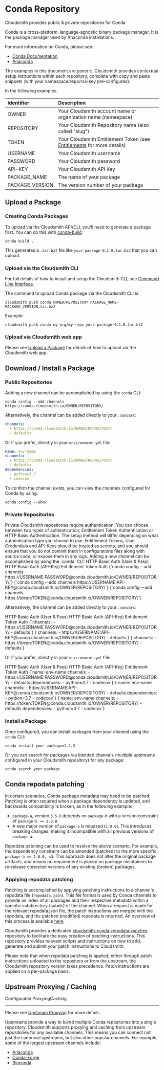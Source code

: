 

# Conda Repository

Cloudsmith provides public & private repositories for Conda

Conda is a cross-platform, language-agnostic binary package manager. It is the package manager used by Anaconda installations. 

For more information on Conda, please see:

- [Conda Documentation](https://docs.conda.io/)
- [Anaconda](https://www.anaconda.com/)

<Note variant="note" headline="Contextual Documentation">
  The examples in this document are generic. Cloudsmith provides contextual setup instructions within each repository, complete with copy and paste snippets (with your namespace/repo/rsa-key pre-configured).
</Note>

In the following examples:

| Identifier      | Description                                                                               |
| :-------------- | :---------------------------------------------------------------------------------------- |
| OWNER           | Your Cloudsmith account name or organization name (namespace)                             |
| REPOSITORY      | Your Cloudsmith Repository name (also called "slug")                                      |
| TOKEN           | Your Cloudsmith Entitlement Token (see [Entitlements](/software-distribution/entitlement-tokens) for more details) |
| USERNAME        | Your Cloudsmith username                                                                  |
| PASSWORD        | Your Cloudsmith password                                                                  |
| API-KEY         | Your Cloudsmith API Key                                                                   |
| PACKAGE_NAME    | The name of your package                                                                  |
| PACKAGE_VERSION | The version number of your package                                                        |

## Upload a Package

### Creating Conda Packages

To upload via the Cloudsmith API/CLI, you'll need to generate a package first. You can do this with [conda-build](https://docs.conda.io/projects/conda-build/en/latest/index.html):

```
conda build .
```

This generates a `.tar.bz2` file like `your-package-0.1.0.tar.bz2` that you can upload.

### Upload via the Cloudsmith CLI

For full details of how to install and setup the Cloudsmith CLI, see [Command Line Interface](/developer-tools/cli).

The command to upload Conda package via the Cloudsmith CLI is: 

```shell
cloudsmith push conda OWNER/REPOSITORY PACKAGE_NAME-PACKAGE_VERSION.tar.bz2
```

Example:

```shell
cloudsmith push conda my-org/my-repo your-package-0.1.0.tar.bz2
```

### Upload via Cloudsmith web app

Please see [Upload a Package](/artifact-management/package-upload) for details of how to upload via the Cloudsmith web app.

## Download / Install a Package

### Public Repositories

Adding a new channel can be accomplished by using the `conda` CLI:

```shell
conda config --add channels https://conda.cloudsmith.io/OWNER/REPOSITORY/
```

Alternatively, the channel can be added directly to your `.condarc`:

```yaml
channels:
  - https://conda.cloudsmith.io/OWNER/REPOSITORY/
  - defaults
```

Or if you prefer, directly in your `environment.yml` file:

```yaml
name: env-name
channels:
  - https://conda.cloudsmith.io/OWNER/REPOSITORY/
  - defaults
dependencies:
  - python=3.7
  - codecov
```

To confirm the channel exists, you can view the channels configured for Conda by using:

```shell
conda config --show
```

### Private Repositories

<Note variant="note" headline="Private Repositories">
Private Cloudsmith repositories require authentication.  You can choose between two types of authentication, Entitlement Token Authentication or HTTP Basic Authentication. 
The setup method will differ depending on what authentication type you choose to use.
</Note>

<Note variant="warning" headline="Warning">
Entitlement Tokens, User Credentials and API-Keys should be treated as secrets, and you should ensure that you do not commit them in configurations files along with source code, or expose them in any logs.
</Note>
Adding a new channel can be accomplished by using the `conda` CLI:

<Tabs defaultValue="auth1">
  <TabsList>
    <TabsTrigger value="auth1">HTTP Basic Auth (User & Pass)</TabsTrigger>
    <TabsTrigger value="auth2">HTTP Basic Auth (API-Key)</TabsTrigger>
    <TabsTrigger value="auth3">Entitlement Token Auth</TabsTrigger>
  </TabsList>
  <TabsContent value="auth1">
    <CodeBlock lang="shell" header={true}>
      {`conda config --add channels https://USERNAME:PASSWORD@conda.cloudsmith.io/OWNER/REPOSITORY/`}
    </CodeBlock>
  </TabsContent>
  <TabsContent value="auth2">
    <CodeBlock lang="shell" header={true}>
      {`conda config --add channels https://USERNAME:API-KEY@conda.cloudsmith.io/OWNER/REPOSITORY/`}
    </CodeBlock>
  </TabsContent>
  <TabsContent value="auth3">
    <CodeBlock lang="shell" header={true}>
      {`conda config --add channels https://token:TOKEN@conda.cloudsmith.io/OWNER/REPOSITORY/`}
    </CodeBlock>
  </TabsContent>
</Tabs>

Alternatively, the channel can be added directly to your `.condarc`:

<Tabs defaultValue="auth1">
  <TabsList>
    <TabsTrigger value="auth1">HTTP Basic Auth (User & Pass)</TabsTrigger>
    <TabsTrigger value="auth2">HTTP Basic Auth (API-Key)</TabsTrigger>
    <TabsTrigger value="auth3">Entitlement Token Auth</TabsTrigger>
  </TabsList>
  <TabsContent value="auth1">
    <CodeBlock lang="yaml" header={true}>
      {`channels:
  - https://USERNAME:PASSWORD@conda.cloudsmith.io/OWNER/REPOSITORY/
  - defaults`}
    </CodeBlock>
  </TabsContent>
  <TabsContent value="auth2">
    <CodeBlock lang="yaml" header={true}>
      {`channels:
  - https://USERNAME:API-KEY@conda.cloudsmith.io/OWNER/REPOSITORY/
  - defaults`}
    </CodeBlock>
  </TabsContent>
  <TabsContent value="auth3">
    <CodeBlock lang="yaml" header={true}>
      {`channels:
  - https://token:TOKEN@conda.cloudsmith.io/OWNER/REPOSITORY/
  - defaults`}
    </CodeBlock>
  </TabsContent>
</Tabs>

Or if you prefer, directly in your `environment.yml` file:

<Tabs defaultValue="auth1">
  <TabsList>
    <TabsTrigger value="auth1">HTTP Basic Auth (User & Pass)</TabsTrigger>
    <TabsTrigger value="auth2">HTTP Basic Auth (API-Key)</TabsTrigger>
    <TabsTrigger value="auth3">Entitlement Token Auth</TabsTrigger>
  </TabsList>
  <TabsContent value="auth1">
    <CodeBlock lang="yaml" header={true}>
      {`name: env-name
channels:
  - https://USERNAME:PASSWORD@conda.cloudsmith.io/OWNER/REPOSITORY/
  - defaults
dependencies:
  - python=3.7
  - codecov`}
    </CodeBlock>
  </TabsContent>
  <TabsContent value="auth2">
    <CodeBlock lang="yaml" header={true}>
      {`name: env-name
channels:
  - https://USERNAME:API-KEY@conda.cloudsmith.io/OWNER/REPOSITORY/
  - defaults
dependencies:
  - python=3.7
  - codecov`}
    </CodeBlock>
  </TabsContent>
  <TabsContent value="auth3">
    <CodeBlock lang="yaml" header={true}>
      {`name: env-name
channels:
  - https://token:TOKEN@conda.cloudsmith.io/OWNER/REPOSITORY/
  - defaults
dependencies:
  - python=3.7
  - codecov`}
    </CodeBlock>
  </TabsContent>
</Tabs>

### Install a Package

Once configured, you can install packages from your channel using the `conda` CLI:

```shell
conda install your-package=1.2.3
```

Or you can search for packages via blended channels (multiple upstreams configured in your Cloudsmith repository) for any package:

```shell
conda search your-package
```

## Conda repodata patching

In certain scenarios, Conda package metadata may need to be patched. Patching is often required when a package dependency is updated, and backwards compatibility is broken, as in the following example:

- `package-a`, version `3.5.0` depends on `package-b` with a version constraint of `package-b >= 2.0.0`.
- A new major version of `package-b` is released (`3.0.0`). This introduces breaking changes, making it incompatible with all previous versions of `package-a`.

Repodata patching can be used to resolve the above scenario. For example, the dependency constraint can be amended (patched) to the more specific: `package-b >= 2.0.0, <3`. This approach does not alter the original package artifacts, and means no requirement is placed on package maintainers to re-release corrected versions of any existing (broken) packages.

### Applying repodata patching

Patching is accomplished by applying patching instructions to a channel's repodata file (`repodata.json`). This file format is used by Conda channels to provide an index of all packages and their respective metadata within a specific subdirectory (subdir) of the channel. When a request is made for the relevant repodata.json file, the patch instructions are merged with the repodata, and the patched (modified) repodata is returned. An overview of this process is available [here](https://bioconda.github.io/developer/repodata_patching.html).

Cloudsmith provides a dedicated [cloudsmith-conda-repodata-patches](https://github.com/cloudsmith-io/cloudsmith-conda-repodata-patches) repository to facilitate the easy creation of patching instructions. This repository provides relevant scripts and instructions on how to add, generate and submit your patch instructions to Cloudsmith.

<Note variant="note" headline="Note">
Please note that when repodata patching is applied, either through patch instructions uploaded to the repository or from the upstream, the Cloudsmith repository version takes precedence. Patch instructions are applied on a per-package basis. 
</Note>

## Upstream Proxying / Caching

<Tag variant="dark-green" theme="legacy">Configurable Proxying</Tag><Tag variant="orange" theme="legacy">Caching</Tag>

---

Please see [Upstream Proxying](/repositories/upstreams) for more details.

Upstreams provide a way to _blend_ multiple Conda repositories into a single repository. Cloudsmith supports proxying and caching from upstream repositories for any available channels. This means you can connect not just the canonical upstreams, but also other popular channels. For example, some of the largest upstream channels include:
- [Anaconda](https://repo.anaconda.com/pkgs/main)
- [Conda-Forge](https://conda.anaconda.org/conda-forge)
- [Bioconda](https://conda.anaconda.org/bioconda)
